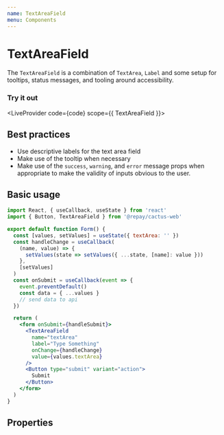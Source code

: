 ```yaml
---
name: TextAreaField
menu: Components
---
```



# TextAreaField

The `TextAreaField` is a combination of `TextArea`, `Label` and some setup for tooltips, status messages, and tooling around accessibility.

### Try it out


<LiveProvider code={code} scope={{ TextAreaField }}>
  <LiveEditor style={livePreviewStyle} />
  <LiveError />
  <LivePreview />
</LiveProvider>

## Best practices

- Use descriptive labels for the text area field
- Make use of the tooltip when necessary
- Make use of the `success`, `warning`, and `error` message props when appropriate to make the validity of inputs obvious to the user.

## Basic usage

```jsx
import React, { useCallback, useState } from 'react'
import { Button, TextAreaField } from '@repay/cactus-web'

export default function Form() {
  const [values, setValues] = useState({ textArea: '' })
  const handleChange = useCallback(
    (name, value) => {
      setValues(state => setValues({ ...state, [name]: value }))
    },
    [setValues]
  )
  const onSubmit = useCallback(event => {
    event.preventDefault()
    const data = { ...values }
    // send data to api
  })

  return (
    <form onSubmit={handleSubmit}>
      <TextAreaField
        name="textArea"
        label="Type Something"
        onChange={handleChange}
        value={values.textArea}
      />
      <Button type="submit" variant="action">
        Submit
      </Button>
    </form>
  )
}
```

## Properties

<PropsTable of={TextAreaField} />
